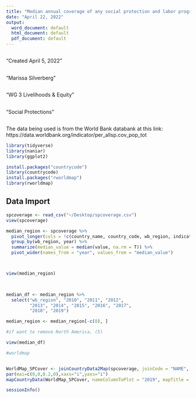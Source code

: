 ```yaml
---
title: "Median annual coverage of any social protection and labor program 2010-2019"
date: "April 22, 2022"
output:
  word_document: default
  html_document: default
  pdf_document: default
---
```


##
"Created April 5, 2022"

## 
"Marissa Silverberg"

##
"WG 3 Livelihoods & Equity"

##
"Social Protections"

##

The data being used is from the World Bank databank at this link: https://data.worldbank.org/indicator/per_allsp.cov_pop_tot

```r
library(tidyverse)
library(naniar)
library(ggplot2)

install.packages("countrycode")
library(countrycode)
install.packages("rworldmap")
library(rworldmap)
```

## Data Import 

```r
spcoverage <- read_csv("~/Desktop/spcoverage.csv")
view(spcoverage)

median_region <- spcoverage %>% 
  pivot_longer(cols = !c(country_name, country_code, wb_region, indicator_name, indicator_code), names_to = "year", values_to = "value") %>% 
  group_by(wb_region, year) %>% 
  summarize(median_value = median(value, na.rm = T)) %>% 
  pivot_wider(names_from = "year", values_from = "median_value") 



view(median_region)

 
```


```r
median_df <- median_region %>%
  select("wb_region", "2010", "2011", "2012", 
         "2013", "2014", "2015", "2016", "2017",
         "2018", "2019")

median_region <- median_region[-c(8), ]

#if want to remove North America, (5)

view(median_df)
```

```r
#worldmap


WorldMap_SPCover <- joinCountryData2Map(spcoverage, joinCode = "NAME", nameJoinColumn = "country_name")
par(mai=c(0,0,0.2,0),xaxs="i",yaxs="i")
mapCountryData(WorldMap_SPCover, nameColumnToPlot = "2019", mapTitle = "Social Protection Coverage, 2019", colourPalette = c("#e0f3db","#ccebc5","#a8ddb5","#7bccc4","#4eb3d3","#2b8cbe","#0868ac","#084081"), oceanCol = "gray", missingCountryCol = 'white') 


```


```r
sessionInfo()
```



